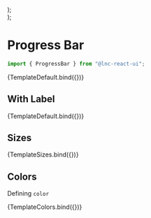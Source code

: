 
<Meta title="Feedback/Progress Bar" component={ProgressBar} />


  <div style={{ display: "flex", flexDirection: "column", gap: "15px" }}>
    <ProgressBar {...args} size="small" />
    <ProgressBar {...args} size="medium" />
    <ProgressBar {...args} size="large" />
  </div>
);

  <div style={{ display: "flex", flexDirection: "column", gap: "15px" }}>
    <ProgressBar {...args} color="primary" />
    <ProgressBar {...args} color="secondary" />
    <ProgressBar {...args} color="success" />
    <ProgressBar {...args} color="warning" />
    <ProgressBar {...args} color="danger" />
    <ProgressBar {...args} color="information" />
  </div>
);

# Progress Bar
```jsx
import { ProgressBar } from "@lnc-react-ui";
```
<Canvas>
  <Story name="Default"  args={{ progressPercentage: 20 }}>
    {TemplateDefault.bind({})}
  </Story>
</Canvas>

<ArgsTable story="Default" />

## With Label

<Canvas>
  <Story name="With Label" args={{ showLabel: true, progressPercentage: 20 }}>
    {TemplateDefault.bind({})}
  </Story>
</Canvas>

## Sizes

<Canvas>
  <Story name="Sizes"  args={{ progressPercentage: 40 }}>{TemplateSizes.bind({})}</Story>
</Canvas>

## Colors

Defining `color`

<Canvas>
  <Story name="Colors"  args={{ progressPercentage: 40 }}>{TemplateColors.bind({})}</Story>
</Canvas>
